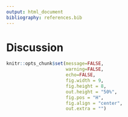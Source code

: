 ```yaml
---
output: html_document
bibliography: references.bib
---
```


# Discussion

```r
knitr::opts_chunk$set(message=FALSE,
                      warning=FALSE,
                      echo=FALSE,
                      fig.width = 9,
                      fig.height = 8,
                      out.height = "50%",
                      fig.pos = "H",
                      fig.align = "center",
                      out.extra = "")
```